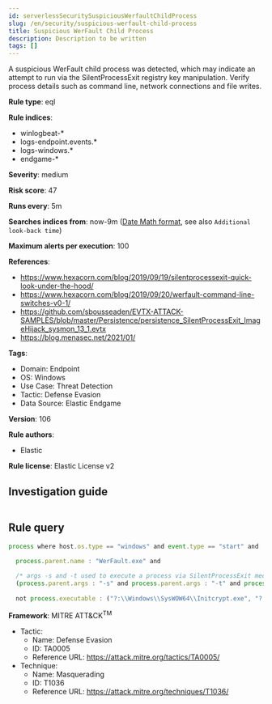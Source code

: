 ```yaml
---
id: serverlessSecuritySuspiciousWerfaultChildProcess
slug: /en/security/suspicious-werfault-child-process
title: Suspicious WerFault Child Process
description: Description to be written
tags: []
---
```


<div id="suspicious-werfault-child-process"></div>

A suspicious WerFault child process was detected, which may indicate an attempt to run via the SilentProcessExit registry key manipulation. Verify process details such as command line, network connections and file writes.

**Rule type**: eql

**Rule indices**: 

* winlogbeat-*
* logs-endpoint.events.*
* logs-windows.*
* endgame-*

**Severity**: medium

**Risk score**: 47

**Runs every**: 5m

**Searches indices from**: now-9m ([Date Math format](((ref))/common-options.html#date-math), see also <DocLink id="serverlessSecurityRulesUiCreate" section="set-the-rules-schedule">`Additional look-back time`</DocLink>)

**Maximum alerts per execution**: 100

**References**: 

* https://www.hexacorn.com/blog/2019/09/19/silentprocessexit-quick-look-under-the-hood/
* https://www.hexacorn.com/blog/2019/09/20/werfault-command-line-switches-v0-1/
* https://github.com/sbousseaden/EVTX-ATTACK-SAMPLES/blob/master/Persistence/persistence_SilentProcessExit_ImageHijack_sysmon_13_1.evtx
* https://blog.menasec.net/2021/01/

**Tags**: 

* Domain: Endpoint
* OS: Windows
* Use Case: Threat Detection
* Tactic: Defense Evasion
* Data Source: Elastic Endgame

**Version**: 106

**Rule authors**: 

* Elastic

**Rule license**: Elastic License v2

## Investigation guide

```markdown

```

## Rule query

```js
process where host.os.type == "windows" and event.type == "start" and

  process.parent.name : "WerFault.exe" and 
  
  /* args -s and -t used to execute a process via SilentProcessExit mechanism */
  (process.parent.args : "-s" and process.parent.args : "-t" and process.parent.args : "-c") and 
  
  not process.executable : ("?:\\Windows\\SysWOW64\\Initcrypt.exe", "?:\\Program Files (x86)\\Heimdal\\Heimdal.Guard.exe")

```

**Framework**: MITRE ATT&CK<sup>TM</sup>

* Tactic:
    * Name: Defense Evasion
    * ID: TA0005
    * Reference URL: https://attack.mitre.org/tactics/TA0005/
* Technique:
    * Name: Masquerading
    * ID: T1036
    * Reference URL: https://attack.mitre.org/techniques/T1036/


